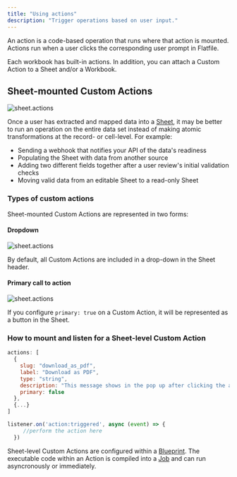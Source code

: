 ```yaml
---
title: "Using actions"
description: "Trigger operations based on user input."
---
```


An action is a code-based operation that runs where that action is mounted. Actions run when a user clicks the corresponding user prompt in Flatfile.

<Info>
Each workbook has built-in actions. In addition, you can attach a Custom Action to a Sheet and/or a Workbook.
</Info>

## Sheet-mounted Custom Actions

![sheet.actions](../images/actions/sheet_actions.png)

Once a user has extracted and mapped data into a <Tooltip tip="Learn more about Sheets">[Sheet](../concepts/workbooks#sheets-array)</Tooltip>, it may be better to run an operation on the entire data set instead of making atomic transformations at the record- or cell-level. For example:
* Sending a webhook that notifies your API of the data's readiness
* Populating the Sheet with data from another source
* Adding two different fields together after a user review's initial validation checks
* Moving valid data from an editable Sheet to a read-only Sheet

### Types of custom actions

Sheet-mounted Custom Actions are represented in two forms:

#### Dropdown

![sheet.actions](../images/actions/sheet_actionsOpen.png)

By default, all Custom Actions are included in a drop-down in the Sheet header.

#### Primary call to action

![sheet.actions](../images/actions/sheet_actions_primary.png)

If you configure `primary: true` on a Custom Action, it will be represented as a button in the Sheet.

### How to mount and listen for a Sheet-level Custom Action

<CodeGroup>

```jsx blueprint.js
actions: [
  {
    slug: "download_as_pdf",
    label: "Download as PDF",
    type: "string",
    description: "This message shows in the pop up after clicking the action.",
    primary: false
  },
  {...}
]
```

```jsx listener.js
listener.on('action:triggered', async (event) => {
     //perform the action here
  })
```

</CodeGroup>

Sheet-level Custom Actions are configured within a <Tooltip tip="Learn more about Blueprint">[Blueprint](../concepts/workbooks#blueprint-object)</Tooltip>. 
The executable code within an Action is compiled into a <Tooltip tip="Learn more about Jobs & Actions">[Job](../concepts/jobs)</Tooltip> and can run asyncronously or immediately.
